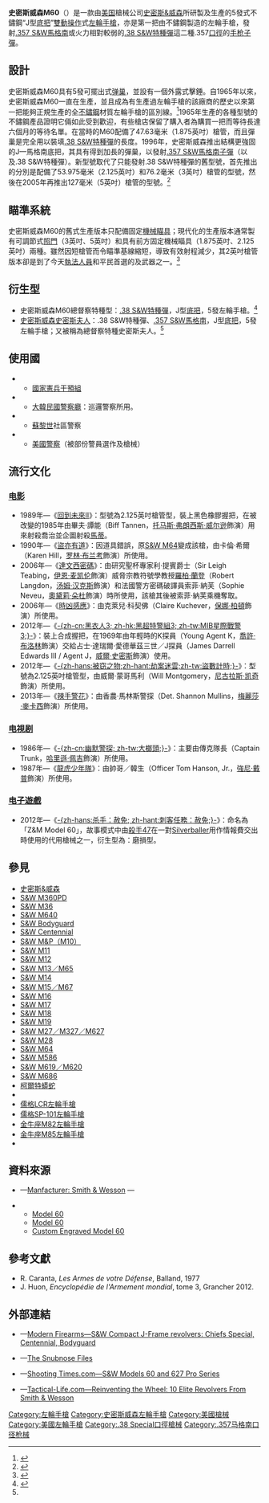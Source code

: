 {{noteTA
|G1=軍事
|G2=長度單位
|G3=Firearms
}}
{{Infobox Weapon
| name = 史密斯威森M60<br />{{Lang|en|Smith & Wesson Model 60}}
| image = File:S&W 60 3in.jpg
| image_size = 300px
| caption = 3英吋槍管的史密斯威森M60-10左輪手槍
| origin = {{flag|USA|1912}}
| type = [[左輪手槍|左輪手槍]]
<!-- Type selection -->
| is_ranged = yes
| is_bladed = 
| is_explosive = 
| is_artillery = 
| is_vehicle = 
| is_missile = 
| is_UK = <!-- Service history -->
| service = 1965年—
| used_by = 參見[[#使用國|使用國]]
| wars = <!-- Production history -->
| designer = [[史密斯&威森|史密斯&威森]]
| design_date = 1965年
| manufacturer = 史密斯&威森
| unit_cost = [[建議售價|MSRP]]：[[美元|﹩]]727.00<div class="NavFrame collapsed" style="color: black; background-color: #FFFFFF; margin: 0 auto; padding: 0 10px; text-align: left;"><div class="NavHead" style="background-color: #FFFFFF; margin: 0 auto; padding: 0 10px; font-weight:normal;">空槍：</div><div class="NavContent" style="background-color: #FFFFFF; margin: 0 auto; padding: 0 10px;">
* 2.125英吋槍管：﹩729.00
* 3英吋槍管：﹩799.00
</div>
</div>
| production_date = 1965年—
| number = 
| variants = <div class="NavFrame collapsed" style="color: black; background-color: #FFFFFF; margin: 0 auto; padding: 0 10px; text-align: left;"><div class="NavHead" style="background-color: #FFFFFF; margin: 0 auto; padding: 0 10px; font-weight:normal;"></div><div class="NavContent" style="background-color: #FFFFFF; margin: 0 auto; padding: 0 10px;">
* 史密斯威森M60總督察特種型
* [[史密斯威森史密斯夫人系列手槍|史密斯威森史密斯夫人]]（史密斯威森M60LS）
</div>
</div>
<!-- General specifications -->| spec_label = 
| weight = <div class="NavFrame collapsed" style="color: black; background-color: #FFFFFF; margin: 0 auto; padding: 0 10px; text-align: left;"><div class="NavHead" style="background-color: #FFFFFF; margin: 0 auto; padding: 0 10px; font-weight:normal;">空槍：</div><div class="NavContent" style="background-color: #FFFFFF; margin: 0 auto; padding: 0 10px;">
* ～19[[盎司|盎司]]（538.64[[克|克]]，1.19[[磅|磅]]）
* 2.125英吋槍管：22.58盎司]]（640.13克，1.41磅）
* 3英吋槍管：23.99盎司（680.11克，1.5磅）
* 5英吋槍管：30.5盎司（864.66克，1.91磅）
</div>
</div>
| length = <div class="NavFrame collapsed" style="color: black; background-color: #FFFFFF; margin: 0 auto; padding: 0 10px; text-align: left;"><div class="NavHead" style="background-color: #FFFFFF; margin: 0 auto; padding: 0 10px; font-weight:normal;"></div><div class="NavContent" style="background-color: #FFFFFF; margin: 0 auto; padding: 0 10px;">
* 2.125英吋槍管：168.27[[毫米|毫米]]（6.625[[英寸|英寸]]）
* 3英吋槍管：190.5毫米（7.5英吋）
* 5英吋槍管：229,55毫米（9.0375英吋）
</div>
</div>
| part_length = <div class="NavFrame collapsed" style="color: black; background-color: #FFFFFF; margin: 0 auto; padding: 0 10px; text-align: left;"><div class="NavHead" style="background-color: #FFFFFF; margin: 0 auto; padding: 0 10px; font-weight:normal;"></div><div class="NavContent" style="background-color: #FFFFFF; margin: 0 auto; padding: 0 10px;">
* 1.875英吋槍管：47.63毫米（1.875英吋）
* 2.125英吋槍管：53.975毫米（2.125英吋）
* 3英吋槍管：76.2毫米（3英吋）
* 5英吋槍管：127毫米（5英吋）
</div>
</div>
| width = 
| height = 
| diameter = 
| crew = <!-- Ranged weapon specifications -->
| cartridge = -{}-
* [[.357麥格農|.357 S&W馬格南]]
* [[.38_Special|.38 S&W特種彈]]<br />（可發射{{Link-en|高膛壓彈藥|Overpressure ammunition}}） 
| cartridge_weight = 
|caliber= 9.06毫米（.357英吋）
| barrels = 1根，[[膛線|線膛]]，無[[槍口|槍口]]裝置
| action= <div class="NavFrame collapsed" style="color: black; background-color: #FFFFFF; margin: 0 auto; padding: 0 10px; text-align: left;"><div class="NavHead" style="background-color: #FFFFFF; margin: 0 auto; padding: 0 10px; font-weight:normal;"></div><div class="NavContent" style="background-color: #FFFFFF; margin: 0 auto; padding: 0 10px;">
* [[扳机#双动式|雙動操作扳機]]
* 實心[[机匣|底把]]連可擺出式[[弹巢|弹巢]]
</div>
</div>
| mode = {{Link-en|連發步槍|repeating rifle|連發}}
| rate = 
| velocity = 
| energy = 
| range = 22.86[[米_(单位)|公尺]]（25[[码|码]]，75[[英尺|英尺]]）
| max_range = 45.72公尺（50码，150英尺）
| feed = 5發彈巢
| sights = [[機械瞄具|機械瞄具]]：缺口式[[照門|照門]]和片狀[[照準器|準星]]（三點式準星）<div class="NavFrame collapsed" style="color: black; background-color: #FFFFFF; margin: 0 auto; padding: 0 10px; text-align: left;"><div class="NavHead" style="background-color: #FFFFFF; margin: 0 auto; padding: 0 10px; font-weight:normal;"></div><div class="NavContent" style="background-color: #FFFFFF; margin: 0 auto; padding: 0 10px;">
* 2.125英吋槍管：固定
* 3英吋槍管：可調節
* 5英吋槍管：可調節
</div>
</div>
<!-- 火炮規格 -->| breech = 
| recoil = 
| carriage = 
| elevation = 
| traverse = <!-- 刃器規格 -->
| blade_type = 
| hilt_type = 
| sheath_type = 
| head_type = 
| haft_type = <!-- 爆炸物內填炸藥規格 -->
| filling = 
| filling_weight = 
| detonation = 
| yield = <!-- 車輛/飛彈規格 -->
| armour = 
| primary_armament = 
| secondary_arament = 
| engine = 
| engine_power = 
| transmission = 
| payload_capacity = 
| fuel_capacity = 
| pw_ratio = 
| suspension = 
| clearance = 
| vehicle_range = 
| speed = 
| guidance = 
| steering = <!-- Missiles only -->
| wingspan = 
| propellant = 
| ceiling = 
| altitude = 
| depth = 
| boost = 
| accuracy = 
| launch_platform = 
| transport = 
}}

'''史密斯威森M60'''（{{Lang-en|'''Smith & Wesson Model 60'''}}）是一款由[[美国|美国]]槍械公司[[史密斯&威森|史密斯&威森]]所研製及生產的5發式不鏽鋼“J型[[机匣|底把]]”[[扳机#双动式|雙動操作]]式{{Link-en|短槍管左輪手槍|Snubnosed revolver|短槍管}}[[左輪手槍|左輪手槍]]，亦是第一把由不鏽鋼製造的左輪手槍，發射[[.357麥格農|.357 S&W馬格南]]或火力相對較弱的[[.38_Special|.38 S&W特種彈]]這二種.357[[口徑|口徑]]的[[手枪|手枪]][[子彈|子彈]]。

== 設計 ==
史密斯威森M60具有5發可擺出式[[弹巢|弹巢]]，並設有一個外露式擊錘。自1965年以來，史密斯威森M60一直在生產，並且成為有生產過左輪手槍的該廠商的歷史以來第一把能夠正規生產的全[[不鏽鋼|不鏽鋼]]材質左輪手槍的區別線。<ref>{{cite journal|title=More Bang for the Buck|first= David|last=Petzal|journal=Field & Stream|year= 1995 |page=44|volume= 100| issue= 6}}</ref>1965年生產的各種型號的不鏽鋼產品證明它倆如此受到歡迎，有些槍店保留了購入者為購買一把而等待長達六個月的等待名單。在當時的M60配備了47.63毫米（1.875英吋）槍管，而且彈巢是完全用以裝填[[.38_Special|.38 S&W特種彈]]的長度。1996年，史密斯威森推出結構更強固的J—馬格南底把，其具有得到加長的彈巢，以發射[[.357麥格農|.357 S&W馬格南]][[子彈|子彈]]（以及.38 S&W特種彈）。新型號取代了只能發射.38 S&W特種彈的舊型號，首先推出的分別是配備了53.975毫米（2.125英吋）和76.2毫米（3英吋）槍管的型號，然後在2005年再推出127毫米（5英吋）槍管的型號。<ref>{{cite book|title=Standard Catalog of Smith & Wesson|first= Jim|last=Supica|year=2007 |page=222|edition=3|publisher =F+W Media|location=Iola, Wisconsin|ISBN =978-0-89689-293-4 }}</ref>

== 瞄準系統 ==
史密斯威森M60的舊式生產版本只配備固定[[機械瞄具|機械瞄具]]；現代化的生產版本通常製有可調節式[[照門|照門]]（3英吋、5英吋）和具有前方固定機械瞄具（1.875英吋、2.125英吋）兩種。雖然因短槍管而令瞄準基線縮短，導致有效射程減少，其2英吋槍管版本卻是到了今天[[美國警察|執法人員]]和平民首選的{{Link-en|備用槍械|Side arm|備用}}及{{Link-en|隱蔽攜帶|Concealed carry}}武器之一。<ref name=Ayoobgreat>{{cite book|title=Massad Ayoob's Greatest Handguns of the World|first= Massad |last=Ayoob|authorlink=Massad Ayoob |publisher =Gun Digest Books|year= 2010 |pages=218–220|ISBN = 978-1-4402-0825-6  }}</ref>

== 衍生型 ==
* 史密斯威森M60總督察特種型：[[.38_Special|.38 S&W特種彈]]，J型[[机匣|底把]]，5發左輪手槍。<ref name="EPR2003">{{cite book| last = Hartink| first = A.E.| title = The Complete Encyclopedia of Pistols and Revolvers| url = https://archive.org/details/completeencyclop0000hart| publisher = Chartwell Books, Inc| year = 2003 | pages = [https://archive.org/details/completeencyclop0000hart/page/225 225]| location = Edison, New Jersey| isbn = 978-0-7858-1871-7}}</ref>
* [[史密斯威森史密斯夫人系列手槍|史密斯威森史密斯夫人]]：.38 S&W特種彈、[[.357麥格農|.357 S&W馬格南]]，J型[[机匣|底把]]，5發左輪手槍；又被稱為總督察特種史密斯夫人。<ref name="EPR2003"/>

== 使用國 ==
* {{flagcountry|France}}
** [[國家憲兵干預組|國家憲兵干預組]]
* {{flagcountry|South Korea}}
** [[大韓民國警察廳|大韓民國警察廳]]：巡邏警察所用。
* {{flagcountry|Switzerland}}
** [[蘇黎世|蘇黎世]]社區警察
* {{flagcountry|United States}}
** [[美國警察|美國警察]]（被部份警員選作{{Link-en|備用槍械|Side arm|備用}}及{{Link-en|隱蔽攜帶|Concealed carry}}槍械）

== 流行文化 ==
=== [[电影|电影]] ===
* 1989年—《[[回到未來II|回到未來II]]》：型號為2.125英吋槍管型，裝上黑色橡膠握把，在被改變的1985年由畢夫·譚能（Biff Tannen，[[托马斯·弗朗西斯·威尔逊|托马斯·弗朗西斯·威尔逊]]飾演）用來射殺喬治並企圖射殺[[馬蒂·麥佛萊|馬蒂]]。
* 1990年—《[[盜亦有道|盜亦有道]]》：因道具錯誤，原[[史密斯威森M64左輪手槍|S&W M64]]變成該槍，由卡倫·希爾（Karen Hill，[[罗林·布兰考|罗林·布兰考]]飾演）所使用。
* 2006年—《[[達文西密碼_(電影)|達文西密碼]]》：由研究聖杯專家利·提賓爵士（Sir Leigh Teabing，[[伊恩·麦凯伦|伊恩·麦凯伦]]飾演）威脅宗教符號學教授[[羅柏·蘭登|羅柏·蘭登]]（Robert Langdon，[[汤姆·汉克斯|汤姆·汉克斯]]飾演）和法國警方密碼破譯員索菲·納芙（Sophie Neveu，[[奧黛莉·朵杜|奧黛莉·朵杜]]飾演）時所使用，該槍其後被索菲·納芙乘機奪取。
* 2006年—《[[時凶感應|時凶感應]]》：由克萊兒·科契佛（Claire Kuchever，[[保娜·柏頓|保娜·柏頓]]飾演）所使用。
* 2012年—《[[黑衣人3|-{zh-cn:黑衣人3; zh-hk:黑超特警組3; zh-tw:MIB星際戰警3;}-]]》：裝上合成握把，在1969年由年輕時的K探員（Young Agent K，[[喬許·布洛林|喬許·布洛林]]飾演）交給占士·達瑞爾·愛德華茲三世／J探員（James Darrell Edwards III / Agent J，[[威爾·史密斯|威爾·史密斯]]飾演）使用。
* 2012年—《[[盜數計時|-{zh-hans:被窃之物;zh-hant:劫案迷雲;zh-tw:盜數計時;}-]]》：型號為2.125英吋槍管型，由威爾·蒙哥馬利（Will Montgomery，[[尼古拉斯·凯奇|尼古拉斯·凯奇]]飾演）所使用。
* 2013年—《[[辣手警花|辣手警花]]》：由香農·馬林斯警探（Det. Shannon Mullins，[[梅麗莎·麥卡西|梅麗莎·麥卡西]]飾演）所使用。

=== [[电視剧|电視剧]] ===
* 1986年—《[[大榔頭|-{zh-cn:幽默警探; zh-tw:大榔頭;}-]]》：主要由傳克隊長（Captain Trunk，[[哈里遜·佩吉|哈里遜·佩吉]]飾演）所使用。
* 1987年—《[[龍虎少年隊|龍虎少年隊]]》：由帥哥／韓生（Officer Tom Hanson, Jr.，[[強尼·戴普|強尼·戴普]]飾演）所使用。

=== [[电子遊戲|电子遊戲]] ===
* 2012年—《[[殺手：赦免|-{zh-hans:杀手：赦免; zh-hant:刺客任務：赦免;}-]]》：命名為「Z&M Model 60」，故事模式中由[[殺手47|殺手47]]在一對[[AMT_Hardballer半自動手槍|Silverballer]]用作情報費交出時使用的代用槍械之一，衍生型為：磨損型。

== 參見 ==
{{refbegin|3}}
* [[史密斯&威森|史密斯&威森]]
* [[史密斯威森M360PD左輪手槍|S&W M360PD]]
* [[史密斯威森M36左輪手槍|S&W M36]]
* [[史密斯威森M640左輪手槍|S&W M640]]
* [[史密斯威森護衞者左輪手槍|S&W Bodyguard]]
* [[史密斯威森百週年紀念左輪手槍|S&W Centennial]]
* [[史密斯威森軍警型左輪手槍|S&W M&P（M10）]]
* [[史密斯威森M11左輪手槍|S&W M11]]
* [[史密斯威森M12左輪手槍|S&W M12]]
* [[史密斯威森M13左輪手槍|S&W M13／M65]]
* [[史密斯威森M14左輪手槍|S&W M14]]
* [[史密斯威森M15左輪手槍|S&W M15／M67]]
* [[史密斯威森M16左輪手槍|S&W M16]]
* [[史密斯威森M17左輪手槍|S&W M17]]
* [[史密斯威森M18左輪手槍|S&W M18]]
* [[史密斯威森M19左輪手槍|S&W M19]]
* [[史密斯威森M27左輪手槍|S&W M27／M327／M627]]
* [[史密斯威森M28左輪手槍|S&W M28]]
* [[史密斯威森M64左輪手槍|S&W M64]]
* [[史密斯威森M586左輪手槍|S&W M586]]
* [[史密斯威森M619左輪手槍|S&W M619／M620]]
* [[史密斯威森M686左輪手槍|S&W M686]]
* [[柯爾特蟒蛇左輪手槍|柯爾特蟒蛇]]
* {{Link-en|儒格黑鷹左輪手槍|Ruger Blackhawk}}
* [[儒格LCR左輪手槍|儒格LCR左輪手槍]]
* [[儒格SP-101左輪手槍|儒格SP-101左輪手槍]]
* [[金牛座M82左輪手槍|金牛座M82左輪手槍]]
* [[金牛座M85左輪手槍|金牛座M85左輪手槍]]
* {{Link-en|金牛座M605左輪手槍|Taurus Model 605}}
{{refend}}

== 資料來源 ==
<div class="references-small">
<references />
* {{en icon}}—[http://www.smith-wesson.com/webapp/wcs/stores/servlet/CustomContentDisplay?langId=-1&storeId=750001&content=11001&catalogId=750051 Manfacturer: Smith & Wesson] {{Wayback|url=http://www.smith-wesson.com/webapp/wcs/stores/servlet/CustomContentDisplay?langId=-1&storeId=750001&content=11001&catalogId=750051 |date=20161011194000 }}—
{{refbegin|3}}
** [https://web.archive.org/web/20160815030448/http://www.smith-wesson.com/webapp/wcs/stores/servlet/Product4_750001_750051_764932_-1_757912_757910_757787_ProductDisplayErrorView_Y Model 60]
** [https://web.archive.org/web/20160826053503/http://www.smith-wesson.com/webapp/wcs/stores/servlet/Product4_750001_750051_765954_-1_775658_757896_757896_ProductDisplayErrorView_Y Model 60]
** [https://web.archive.org/web/20160826053225/http://www.smith-wesson.com/webapp/wcs/stores/servlet/Product4_750001_750051_765415_-1_757751_757751_757751_ProductDisplayErrorView_Y Custom Engraved Model 60]
{{refend}}
</div>

== 參考文獻 ==
* R. Caranta, ''Les Armes de votre Défense'', Balland, 1977
* J. Huon, ''Encyclopédie de l'Armement mondial'', tome 3, Grancher 2012.

== 外部連結 ==
{{Commons category|Smith & Wesson Model 60}}
* {{en icon}}—[https://web.archive.org/web/20071024034123/http://world.guns.ru/handguns/hg105-e.htm Modern Firearms—S&W Compact J-Frame revolvers: Chiefs Special, Centennial, Bodyguard]
* {{en icon}}—[http://www.snubnose.info/docs/model60-15.htm The Snubnose Files] {{Wayback|url=http://www.snubnose.info/docs/model60-15.htm |date=20210126190705 }}
* {{en icon}}—[https://web.archive.org/web/20150906113537/http://www.shootingtimes.com/handguns/revolvers/video-sw-models-60-and-627-pro-series/ Shooting Times.com—S&W Models 60 and 627 Pro Series]
* {{en icon}}—[http://www.tactical-life.com/firearms/10-elite-revolvers-smith-wesson/#swam16-swrev-model60 Tactical-Life.com—Reinventing the Wheel: 10 Elite Revolvers From Smith & Wesson] {{Wayback|url=http://www.tactical-life.com/firearms/10-elite-revolvers-smith-wesson/#swam16-swrev-model60 |date=20201205055011 }}

{{史密斯威森公司}}

{{DEFAULTSORT:Smith & Wesson Model 60}}
[[Category:左輪手槍|Category:左輪手槍]]
[[Category:史密斯威森左輪手槍|Category:史密斯威森左輪手槍]]
[[Category:美國槍械|Category:美國槍械]]
[[Category:美國左輪手槍|Category:美國左輪手槍]]
[[Category:.38_Special口徑槍械|Category:.38 Special口徑槍械]]
[[Category:.357马格南口径枪械|Category:.357马格南口径枪械]]